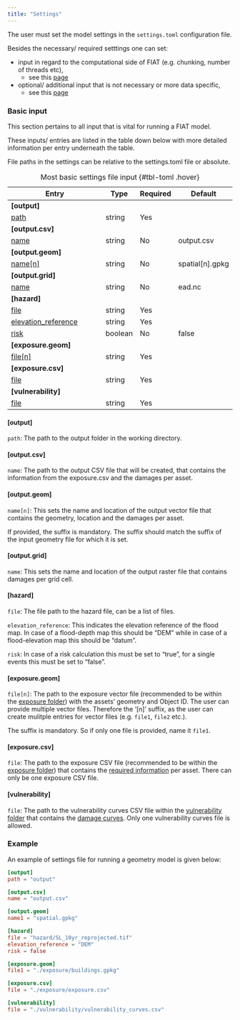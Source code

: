 ```yaml
---
title: "Settings"
---
```

The user must set the model settings in the `settings.toml` configuration file. 

Besides the necessary/ required setttings one can set:

- input in regard to the computational side of FIAT (e.g. chunking, number of threads etc), 
    - see this [page](computation.qmd)
- optional/ additional input that is not necessary or more data specific, 
    - see this [page](optional.qmd)

### Basic input
This section pertains to all input that is vital for running a FIAT model.

These inputs/ entries are listed in the table down below with more detailed information per entry underneath the table.

::: {.callout-note}
File paths in the settings can be relative to the settings.toml file or absolute.
:::

| Entry                          | Type    | Required | Default         |
|--------------------------------|---------|----------|-----------------|
| **[output]**                   |         |          |                 |
| [path](#output)                | string  | Yes      |                 |
| **[output.csv]**               |         |          |                 |
| [name](#output.csv)            | string  | No       | output.csv      |
| **[output.geom]**              |         |          |                 |
| [name[n]](#output.geom)        | string  | No       | spatial[n].gpkg |
| **[output.grid]**              |         |          |                 |
| [name](#output.grid)           | string  | No       | ead.nc          |
| **[hazard]**                   |         |          |                 |
| [file](#hazard)                | string  | Yes      |                 |
| [elevation_reference](#hazard) | string  | Yes      |                 |
| [risk](#hazard)                | boolean | No       | false           |
| **[exposure.geom]**            |         |          |                 |
| [file[n]](#exposure.geom)      | string  | Yes      |                 |
| **[exposure.csv]**             |         |          |                 |
| [file](#exposure.csv)          | string  | Yes      |                 |
| **[vulnerability]**            |         |          |                 |
| [file](#vulnerability)         | string  | Yes      |                 |
: Most basic settings file input {#tbl-toml .hover}

#### [output]

`path`:  The path to the output folder in the working directory.

#### [output.csv]

`name`: The path to the output CSV file that will be created, that contains the information from the exposure.csv and the damages per asset.

#### [output.geom]

`name[n]`: This sets the name and location of the output vector file that contains the geometry, location and the damages per asset. 

::: {.callout-warning}
If provided, the suffix is mandatory. The suffix should match the suffix of the input geometry file for which it is set. 
:::

#### [output.grid]

`name`: This sets the name and location of the output raster file that contains damages per grid cell.

#### [hazard]

`file`: The file path to the hazard file, can be a list of files.

`elevation_reference`: This indicates the elevation reference of the flood map. In case of a flood-depth map this should be "DEM" while in case of a flood-elevation map this should be "datum".

`risk`: In case of a risk calculation this must be set to "true", for a single events this must be set to "false".

#### [exposure.geom]

`file[n]`: The path to the exposure vector file (recommended to be within the [exposure folder](../data/index.qmd)) with the assets' geometry and Object ID. The user can provide multiple vector files. Therefore the '[n]' suffix, as the user can create mulitple entries for vector files (e.g. `file1`, `file2` etc.).

::: {.callout-warning}
The suffix is mandatory. So if only one file is provided, name it `file1`.
:::

#### [exposure.csv]

`file`: The path to the exposure CSV file (recommended to be within the [exposure folder](../data/index.qmd)) that contains the [required information](../data/exposure.qmd) per asset. There can only be one exposure CSV file.

#### [vulnerability]

`file`: The path to the vulnerability curves CSV file within the [vulnerability folder](../data/index.qmd) that contains the [damage curves](../data/vulnerability.qmd). Only one vulnerability curves file is allowed.

### Example

An example of settings file for running a geometry model is given below:

```toml
[output]
path = "output"

[output.csv]
name = "output.csv"

[output.geom]
name1 = "spatial.gpkg"

[hazard]
file = "hazard/SL_10yr_reprojected.tif"
elevation_reference = "DEM"
risk = false

[exposure.geom]
file1 = "./exposure/buildings.gpkg"

[exposure.csv]
file = "./exposure/exposure.csv"

[vulnerability]
file = "./vulnerability/vulnerability_curves.csv"
```
